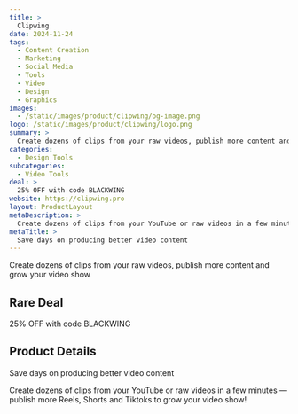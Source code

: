 ```yaml
---
title: >
  Clipwing
date: 2024-11-24
tags:
  - Content Creation
  - Marketing
  - Social Media
  - Tools
  - Video
  - Design
  - Graphics
images:
  - /static/images/product/clipwing/og-image.png
logo: /static/images/product/clipwing/logo.png
summary: >
  Create dozens of clips from your raw videos, publish more content and grow your video show
categories:
  - Design Tools
subcategories:
  - Video Tools
deal: >
  25% OFF with code BLACKWING
website: https://clipwing.pro
layout: ProductLayout
metaDescription: >
  Create dozens of clips from your YouTube or raw videos in a few minutes — publish more Reels, Shorts and Tiktoks to grow your video show!
metaTitle: >
  Save days on producing better video content
---
```

Create dozens of clips from your raw videos, publish more content and grow your video show

## Rare Deal

25% OFF with code BLACKWING

## Product Details
Save days on producing better video content

Create dozens of clips from your YouTube or raw videos in a few minutes — publish more Reels, Shorts and Tiktoks to grow your video show!
